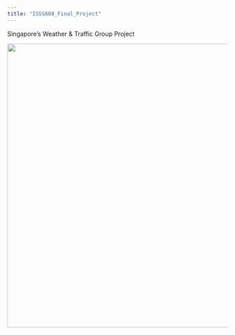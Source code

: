 ```yaml
---
title: "ISSS608_Final_Project"
---
```


Singapore's Weather & Traffic Group Project

![](images/Index.jpg){width="648"}
